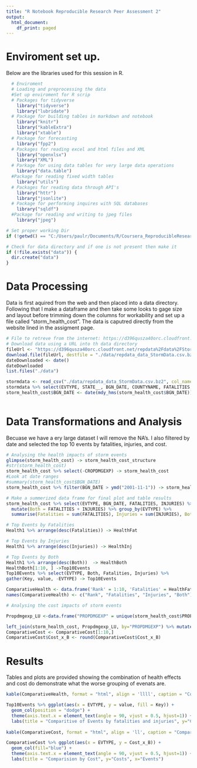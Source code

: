 ```yaml
---
title: "R Notebook Reproducible Research Peer Assessment 2"
output:
  html_document:
    df_print: paged
---
```


# Enviroment set up.
Below are the libraries used for this session in R. 
```r
  # Enviroment 
  # Loading and preprocessing the data
  #Set up enviroment for R scrip  
  # Packages for tidyverse 
    library("tidyverse")
    library("lubridate")
  # Package for building tables in markdown and notebook 
    library("knitr")
    library("kableExtra") 
    library("xtable")
  # Package for forecasting
    library("fpp2")
  # Packages for reading excel and html files and XML
    library("openxlsx")
    library("XML")
  # Parkage for using data tables for very large data operations
    library("data.table")
  #Package for reading fixed width tables
    library("utils")
  # Packages for reading data through API's 
    library("httr")
    library("jsonlite")
  # Package for performing inquires with SQL databases 
    library("sqldf")
  #Package for reading and writing to jpeg files
    library("jpeg")

# Set proper working Dir
if (!getwd() == "C:/Users/paulr/Documents/R/Coursera_ReproducibleResearch/RepData_PeerAssessment2") {setwd("./Coursera_ReproducibleResearch/RepData_PeerAssessment2")}

# Check for data directory and if one is not present then make it
if (!file.exists("data")) {
  dir.create("data")
}

```
# Data Processing  

Data is first aquired from the web and then placed into a data directory. Following that I make a dataframe and then take some looks to gage size and layout before trimming down the columns for workability and set up a file called "storm_health_cost". The data is caputred directly from the website lined in the assigment page. 
```r

# File to retreve from the internet: https://d396qusza40orc.cloudfront.net/repdata%2Fdata%2FStormData.csv.bz2
# Download data using a URL into th data directory
fileUrl <- "https://d396qusza40orc.cloudfront.net/repdata%2Fdata%2FStormData.csv.bz2"
download.file(fileUrl, destfile = "./data/repdata_data_StormData.csv.bz2")
dateDownloaded <- date()
dateDownloaded
list.files("./data")

stormdata <- read_csv("./data/repdata_data_StormData.csv.bz2", col_names = TRUE)
stormdata %>% select(EVTYPE, STATE__, BGN_DATE, COUNTYNAME, FATALITIES, INJURIES, PROPDMG, PROPDMGEXP, CROPDMG, CROPDMGEXP) -> storm_health_cost
storm_health_cost$BGN_DATE <- date(mdy_hms(storm_health_cost$BGN_DATE))
    
```

# Data Transformations and Analysis
Becuase we have a ery large dataset I will remove the NA's. I also filtered by date and selected the top 10 events by fatalities, injuries, and cost. 
```r

# Analysing the health impacts of storm events
glimpse(storm_health_cost) -> storm_health_cost_structure
#str(storm_health_cost)
storm_health_cost %>% select(-CROPDMGEXP) -> storm_health_cost
#Look at date ranges
#summary(storm_health_cost$BGN_DATE)
storm_health_cost %>% filter(BGN_DATE > ymd("2001-11-1")) -> storm_health_cost

# Make a summerized data frame for final plot and table results 
storm_health_cost %>% select(EVTYPE, BGN_DATE, FATALITIES, INJURIES) %>%
  mutate(Both = FATALITIES + INJURIES) %>% group_by(EVTYPE) %>% 
  summarise(Fatalities = sum(FATALITIES), Injuries = sum(INJURIES), Both = sum(Both)) %>% arrange(desc(Both)) -> Health1

# Top Events by Fatalities
Health1 %>% arrange(desc(Fatalities)) -> HealthFat

# Top Events by Injuries
Health1 %>% arrange(desc(Injuries)) -> HealthInj

# Top Events by Both
Health1 %>% arrange(desc(Both))  -> HealthBoth
HealthBoth[1:10, ] ->Top10Events
Top10Events %>% select(EVTYPE, Both, Fatalities, Injuries) %>%
gather(Key, value, -EVTYPE) -> Top10Events

ComparativeHealth <- data.frame('Rank' = 1:10, 'Fatalities' = HealthFat[1:10,1], 'Injuries' = HealthInj[1:10,1], Both = HealthBoth[1:10, 1])
names(ComparativeHealth) <- c("Rank", "Fatalities", "Injuries", "Both")

# Analysing the cost impacts of storm events

Propdmgexp_LU <-data.frame("PROPDMGEXP" = unique(storm_health_cost$PROPDMGEXP), "PropExp" = c(1000, 1000000, 1, 1000000000, 1), stringsAsFactors = FALSE) 

left_join(storm_health_cost, Propdmgexp_LU, by="PROPDMGEXP") %>% mutate( DmgCost = PROPDMG * PropExp) %>% select(EVTYPE, DmgCost) %>% group_by(EVTYPE) %>% summarise(Cost = sum(DmgCost)) %>% arrange(desc(Cost)) %>% transmute(EVTYPE, Cost_x_B = Cost/1000000000) ->  ComparativeCost
ComparativeCost <- ComparativeCost[1:10,]
ComparativeCost$Cost_x_B <- round(ComparativeCost$Cost_x_B)


```


# Results 
Tables and plots are provided showing the combination of health effects and cost do demonstrate what the worse grouping of evenats are. 
```r
kable(ComparativeHealth, format = "html", align = 'llll', caption = "Comparitive Ranking in decreasing impact order by type" ) %>% kable_styling(bootstrap_options = "striped", full_width = F)

Top10Events %>% ggplot(aes(x = EVTYPE, y = value, fill = Key)) +
  geom_col(position = "dodge") +
  theme(axis.text.x = element_text(angle = 90, vjust = 0.5, hjust=1)) +
  labs(title = "Comparitive of Events by fatalities and injuries", y="Counts", x="Events")
  
kable(ComparativeCost, format = "html", align = 'll', caption = "Comparitive Ranking in decreasing impact order by Cost" ) %>% kable_styling(bootstrap_options = "striped", full_width = F)

ComparativeCost %>% ggplot(aes(x = EVTYPE, y = Cost_x_B)) +
  geom_col(fill="blue") +
  theme(axis.text.x = element_text(angle = 90, vjust = 0.5, hjust=1)) +
  labs(title = "Comparision by Cost", y="Costs", x="Events")
```






